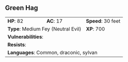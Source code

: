 ## Green Hag {#monster-green-hag}

```{=html}
<table class="table table-striped">
    <tbody>
        <tr>                    
            <td><b>HP</b>: 82</td>
            <td><b>AC</b>: 17</td>
            <td><b>Speed</b>: 30 feet</td>
        </tr>
        <tr>
            <td colspan="2"><b>Type</b>: Medium Fey (Neutral Evil)</td>
            <td><b>XP</b>: 700</td>
        </tr>
        <tr>
            <td colspan="3"><b>Vulnerabilities</b>: </td>
        </tr>
        <tr>
            <td colspan="3"><b>Resists</b>: </td>
        </tr>
        <tr>
            <td colspan="3"><b>Languages</b>: Common, draconic, sylvan</td>
        </tr>
    </tbody>
</table>
```